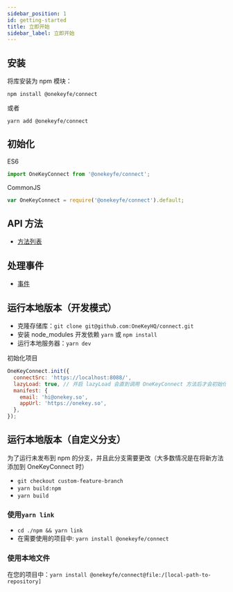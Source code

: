 ```yaml
---
sidebar_position: 1
id: getting-started
title: 立即开始
sidebar_label: 立即开始
---
```


## 安装

将库安装为 npm 模块：

```shell
npm install @onekeyfe/connect
```

或者

```shell
yarn add @onekeyfe/connect
```

## 初始化

ES6

```javascript
import OneKeyConnect from '@onekeyfe/connect';
```

CommonJS

```javascript
var OneKeyConnect = require('@onekeyfe/connect').default;
```

## API 方法

- [方法列表](./Methods)

## 处理事件

- [事件](./Events)

## 运行本地版本（开发模式）

- 克隆存储库：`git clone git@github.com:OneKeyHQ/connect.git`
- 安装 node_modules 开发依赖 `yarn` 或 `npm install`
- 运行本地服务器：`yarn dev`

初始化项目

```javascript
OneKeyConnect.init({
  connectSrc: 'https://localhost:8088/',
  lazyLoad: true, // 开启 lazyLoad 会直到调用 OneKeyConnect 方法后才会初始化 iframe.
  manifest: {
    email: 'hi@onekey.so',
    appUrl: 'https://onekey.so',
  },
});
```

## 运行本地版本（自定义分支）

为了运行未发布到 npm 的分支，并且此分支需要更改（大多数情况是在将新方法添加到 OneKeyConnect 时）

- `git checkout custom-feature-branch`
- `yarn build:npm`
- `yarn build`

### 使用`yarn link`

- `cd ./npm && yarn link`
- 在需要使用的项目中: `yarn install @onekeyfe/connect`

### 使用本地文件

在您的项目中：`yarn install @onekeyfe/connect@file:/[local-path-to-repository]`
